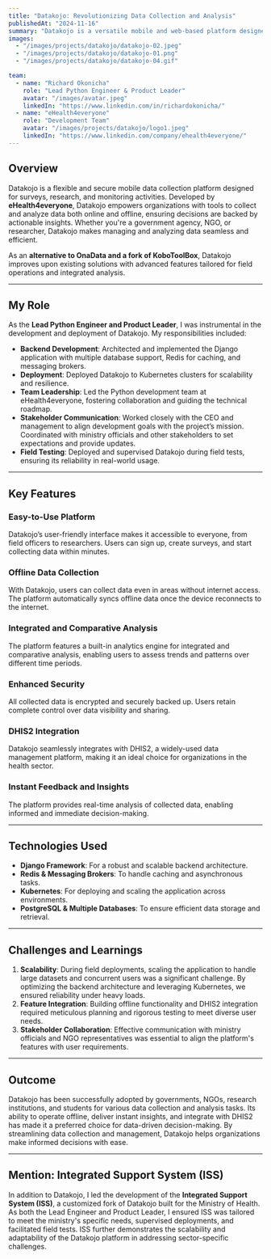 ```yaml
---
title: "Datakojo: Revolutionizing Data Collection and Analysis"
publishedAt: "2024-11-16"
summary: "Datakojo is a versatile mobile and web-based platform designed for seamless data collection, management, and analysis. Built to serve governments, NGOs, and researchers, Datakojo offers offline capabilities, instant feedback, and integration with DHIS2 for enhanced data-driven decision-making."
images:
  - "/images/projects/datakojo/datakojo-02.jpeg"
  - "/images/projects/datakojo/datakojo-01.png"
  - "/images/projects/datakojo/datakojo-04.gif"

team:
  - name: "Richard Okonicha"
    role: "Lead Python Engineer & Product Leader"
    avatar: "/images/avatar.jpeg"
    linkedIn: "https://www.linkedin.com/in/richardokonicha/"
  - name: "eHealth4everyone"
    role: "Development Team"
    avatar: "/images/projects/datakojo/logo1.jpeg"
    linkedIn: "https://www.linkedin.com/company/ehealth4everyone/"
---
```



## Overview

Datakojo is a flexible and secure mobile data collection platform designed for surveys, research, and monitoring activities. Developed by **eHealth4everyone**, Datakojo empowers organizations with tools to collect and analyze data both online and offline, ensuring decisions are backed by actionable insights. Whether you're a government agency, NGO, or researcher, Datakojo makes managing and analyzing data seamless and efficient.

As an **alternative to OnaData and a fork of KoboToolBox**, Datakojo improves upon existing solutions with advanced features tailored for field operations and integrated analysis.

---

## My Role

As the **Lead Python Engineer and Product Leader**, I was instrumental in the development and deployment of Datakojo. My responsibilities included:

- **Backend Development**: Architected and implemented the Django application with multiple database support, Redis for caching, and messaging brokers.
- **Deployment**: Deployed Datakojo to Kubernetes clusters for scalability and resilience.
- **Team Leadership**: Led the Python development team at eHealth4everyone, fostering collaboration and guiding the technical roadmap.
- **Stakeholder Communication**: Worked closely with the CEO and management to align development goals with the project’s mission. Coordinated with ministry officials and other stakeholders to set expectations and provide updates.
- **Field Testing**: Deployed and supervised Datakojo during field tests, ensuring its reliability in real-world usage.

---

## Key Features

### **Easy-to-Use Platform**
Datakojo’s user-friendly interface makes it accessible to everyone, from field officers to researchers. Users can sign up, create surveys, and start collecting data within minutes.

### **Offline Data Collection**
With Datakojo, users can collect data even in areas without internet access. The platform automatically syncs offline data once the device reconnects to the internet.

### **Integrated and Comparative Analysis**
The platform features a built-in analytics engine for integrated and comparative analysis, enabling users to assess trends and patterns over different time periods.

### **Enhanced Security**
All collected data is encrypted and securely backed up. Users retain complete control over data visibility and sharing.

### **DHIS2 Integration**
Datakojo seamlessly integrates with DHIS2, a widely-used data management platform, making it an ideal choice for organizations in the health sector.

### **Instant Feedback and Insights**
The platform provides real-time analysis of collected data, enabling informed and immediate decision-making.

---

## Technologies Used

- **Django Framework**: For a robust and scalable backend architecture.
- **Redis & Messaging Brokers**: To handle caching and asynchronous tasks.
- **Kubernetes**: For deploying and scaling the application across environments.
- **PostgreSQL & Multiple Databases**: To ensure efficient data storage and retrieval.

---

## Challenges and Learnings

1. **Scalability**: During field deployments, scaling the application to handle large datasets and concurrent users was a significant challenge. By optimizing the backend architecture and leveraging Kubernetes, we ensured reliability under heavy loads.
2. **Feature Integration**: Building offline functionality and DHIS2 integration required meticulous planning and rigorous testing to meet diverse user needs.
3. **Stakeholder Collaboration**: Effective communication with ministry officials and NGO representatives was essential to align the platform's features with user requirements.

---

## Outcome

Datakojo has been successfully adopted by governments, NGOs, research institutions, and students for various data collection and analysis tasks. Its ability to operate offline, deliver instant insights, and integrate with DHIS2 has made it a preferred choice for data-driven decision-making. By streamlining data collection and management, Datakojo helps organizations make informed decisions with ease.

---

## Mention: Integrated Support System (ISS)

In addition to Datakojo, I led the development of the **Integrated Support System (ISS)**, a customized fork of Datakojo built for the Ministry of Health. As both the Lead Engineer and Product Leader, I ensured ISS was tailored to meet the ministry's specific needs, supervised deployments, and facilitated field tests. ISS further demonstrates the scalability and adaptability of the Datakojo platform in addressing sector-specific challenges.